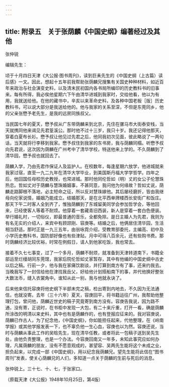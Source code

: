 ```yaml
---
---
---
```

title: 附录五　关于张荫麟《中国史纲》编著经过及其他
---




张仲锐

编辑先生：

顷于十月四日天津《大公报·图书周刋》，读到巨耒先生的《中国史纲（上古篇）读后感》一文。因此，想起十五年前我帮助张荫麟兄搜集有关国史种种材料，如近百年来政治与社会演变史料，以及清末民初国内各书局所编印的历史教科书的旧事来。每有所得，我必俟他星期六下午由清华进城到我家时，交给他看，他以为有用，我就送给他。在他的藏书中，辛亥以来革命史料，及各种中国老板［版］历史教科书，可以说大部分是我送给他的。他与我家的关系至深，不但是东莞同乡，他的父亲张懋予老先生，是我的远房同族叔父。

当民国七年的夏天，懋予叔从广东带荫麟来到北京，先住在骡马市大街泰安栈，当天就携同他来谒见先君篁溪公。那时他不过十三岁，我只十岁。我还记得他那天，穿着白夏布长衫。懋予叔让他见过先君之后，他同我初次见面，彼此略说了一两句话，当天就将行李移到我家。懋予叔住到我家的东书房，我与荫麟同榻。听懋予叔向先君说，这次因为荫麟在广州考中了清华学校，特送他来上学的。不久荫麟到了清华园，懋予叔也就回去了。

荫麟入学，乃由先君作保证人及监护人。在校数年，每逢星期六放学，他进城就来我家过宿，直至一九二九年在清华大学毕业，到美国斯丹福大学学哲学。四年之后，他回国任母校历史教授，也常进城。那时他同伦哲如（明）丈的女公子伦慧珠热恋。哲如丈对于荫麟与慧珠婚姻事，不甚同意，我问他为何缘故？哲如丈说，荫麟走路脚根不落地，必主短命之征，所以反对慧珠嫁他。其后屡经磨折，皆由我继母向伦家说情，婚姻乃能成立。结婚那天，是在北平西单牌楼西长安街广和饭庄。那天下午二时客人全到齐了，惟独荫麟到了东城留美同学会参加哲学会，等他回来，已经使客人等着不耐烦。他穿着一套藏青旧西装，新人是穿着一套白色便装。举行婚礼时，一切俗仪，即最普通的音乐，全都免除。是日主婚人为先君，我则为有名无实的介绍人，来宾中有顾颉刚、容庚等。结婚之后，他俩居住清华园，生活相当舒适。那时正是一九三五年，由翁咏霓介绍，受教育部委托，主编高、初中及小学历史教科书，国防部好像也有些津贴，月中可得八百余元，还有些购书费。那时荫麟经济比较优裕，时常在例假日，请人到他家吃饭，我也常去。

接着不久七七事变，过了一个多月，荫麟不耐烦，就准备到天津转道南下，书籍全部运至烂缦胡同东莞馆，我家后院伦哲如丈家暂存，其中有他编的中国史纲中古史以后之稿。行前一夕，他与我在家痛饮剧谈，并打算到南方有了事，还来约我去。当晚我写了一封信给他在津找我岳父，好给他计划搭船南下的事，并代他换好整张大数法币，缝入衣裳角中。谁知从此一别，我与他就永诀了。

后来他来信托容庚将他史纲下半部未完之稿，检出寄到内地去，不久因为无法通信，也就没寄。去年（三十六年）夏天，容庚回平，将书籍运往广州，我帮助他整理打包，曾问他，荫麟近世史的稿子究竟寄到南方没有。容庚告我说，因为路不通，没有寄，正说时，在书柜中发现一大包，有二十来斤重，打开一看，确是荫麟所涂改的明清以来史料，其中也有是荫麟作的，也有登报应征来的。我对容庚说，荫麟已作古人，为了纪念他，《中国史纲》，你如能担任起来，代他整理，在《岭南学报》或其他学报发表一下，也不辜负他一生心血，容庚也以为然。容庚还说，当时与荫麟从事此工作的吴晗先生，现在清华任教，或者将此一包稿子送到吴先生处，由他负责整理，也是一个办法。今容庚回南又一年多，未知此事究应如何办理，凡属荫麟的朋友，没有不愿意观成的，甚望容、吴两先生能将这个未成之业，担负起来，以完成一部《中国史纲》，用以纪念我荫麟兄。望先生能将此信在“图书周刊”发表，使关心荫麟兄的人们，多知道一点关于荫麟的生前与死后的消息。

张仲锐上。三十七、十、七，于张家口。





（原载天津《大公报》1948年10月25日，第4版）